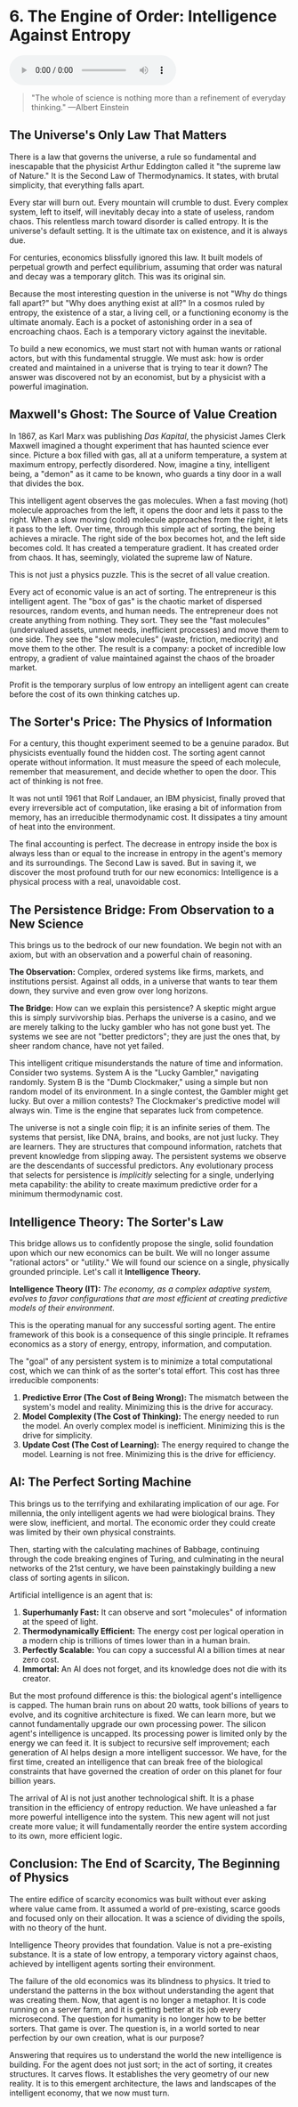# 6. The Engine of Order: Intelligence Against Entropy

<audio controls className="w-full mt-6">
  <source
    src="https://webstatics.ii.inc/audiobook/Chapter-6-TLE.mp3"
    type="audio/mp3"
  />
</audio>

> "The whole of science is nothing more than a refinement of everyday thinking."
> —Albert Einstein

## The Universe's Only Law That Matters

There is a law that governs the universe, a rule so fundamental and inescapable that the physicist Arthur Eddington called it "the supreme law of Nature." It is the Second Law of Thermodynamics. It states, with brutal simplicity, that everything falls apart.

Every star will burn out. Every mountain will crumble to dust. Every complex system, left to itself, will inevitably decay into a state of useless, random chaos. This relentless march toward disorder is called entropy. It is the universe's default setting. It is the ultimate tax on existence, and it is always due.

For centuries, economics blissfully ignored this law. It built models of perpetual growth and perfect equilibrium, assuming that order was natural and decay was a temporary glitch. This was its original sin.

Because the most interesting question in the universe is not "Why do things fall apart?" but "Why does anything exist at all?" In a cosmos ruled by entropy, the existence of a star, a living cell, or a functioning economy is the ultimate anomaly. Each is a pocket of astonishing order in a sea of encroaching chaos. Each is a temporary victory against the inevitable.

To build a new economics, we must start not with human wants or rational actors, but with this fundamental struggle. We must ask: how is order created and maintained in a universe that is trying to tear it down? The answer was discovered not by an economist, but by a physicist with a powerful imagination.

## Maxwell's Ghost: The Source of Value Creation

In 1867, as Karl Marx was publishing _Das Kapital_, the physicist James Clerk Maxwell imagined a thought experiment that has haunted science ever since. Picture a box filled with gas, all at a uniform temperature, a system at maximum entropy, perfectly disordered. Now, imagine a tiny, intelligent being, a "demon" as it came to be known, who guards a tiny door in a wall that divides the box.

This intelligent agent observes the gas molecules. When a fast moving (hot) molecule approaches from the left, it opens the door and lets it pass to the right. When a slow moving (cold) molecule approaches from the right, it lets it pass to the left. Over time, through this simple act of sorting, the being achieves a miracle. The right side of the box becomes hot, and the left side becomes cold. It has created a temperature gradient. It has created order from chaos. It has, seemingly, violated the supreme law of Nature.

This is not just a physics puzzle. This is the secret of all value creation.

Every act of economic value is an act of sorting. The entrepreneur is this intelligent agent. The "box of gas" is the chaotic market of dispersed resources, random events, and human needs. The entrepreneur does not create anything from nothing. They sort. They see the "fast molecules" (undervalued assets, unmet needs, inefficient processes) and move them to one side. They see the "slow molecules" (waste, friction, mediocrity) and move them to the other. The result is a company: a pocket of incredible low entropy, a gradient of value maintained against the chaos of the broader market.

Profit is the temporary surplus of low entropy an intelligent agent can create before the cost of its own thinking catches up.

## The Sorter's Price: The Physics of Information

For a century, this thought experiment seemed to be a genuine paradox. But physicists eventually found the hidden cost. The sorting agent cannot operate without information. It must measure the speed of each molecule, remember that measurement, and decide whether to open the door. This act of thinking is not free.

It was not until 1961 that Rolf Landauer, an IBM physicist, finally proved that every irreversible act of computation, like erasing a bit of information from memory, has an irreducible thermodynamic cost. It dissipates a tiny amount of heat into the environment.

The final accounting is perfect. The decrease in entropy inside the box is always less than or equal to the increase in entropy in the agent's memory and its surroundings. The Second Law is saved. But in saving it, we discover the most profound truth for our new economics: Intelligence is a physical process with a real, unavoidable cost.

## The Persistence Bridge: From Observation to a New Science

This brings us to the bedrock of our new foundation. We begin not with an axiom, but with an observation and a powerful chain of reasoning.

**The Observation:** Complex, ordered systems like firms, markets, and institutions persist. Against all odds, in a universe that wants to tear them down, they survive and even grow over long horizons.

**The Bridge:** How can we explain this persistence? A skeptic might argue this is simply survivorship bias. Perhaps the universe is a casino, and we are merely talking to the lucky gambler who has not gone bust yet. The systems we see are not "better predictors"; they are just the ones that, by sheer random chance, have not yet failed.

This intelligent critique misunderstands the nature of time and information. Consider two systems. System A is the "Lucky Gambler," navigating randomly. System B is the "Dumb Clockmaker," using a simple but non random model of its environment. In a single contest, the Gambler might get lucky. But over a million contests? The Clockmaker's predictive model will always win. Time is the engine that separates luck from competence.

The universe is not a single coin flip; it is an infinite series of them. The systems that persist, like DNA, brains, and books, are not just lucky. They are learners. They are structures that compound information, ratchets that prevent knowledge from slipping away. The persistent systems we observe are the descendants of successful predictors. Any evolutionary process that selects for persistence is _implicitly_ selecting for a single, underlying meta capability: the ability to create maximum predictive order for a minimum thermodynamic cost.

## Intelligence Theory: The Sorter's Law

This bridge allows us to confidently propose the single, solid foundation upon which our new economics can be built. We will no longer assume "rational actors" or "utility." We will found our science on a single, physically grounded principle. Let's call it **Intelligence Theory.**

**Intelligence Theory (IT):** _The economy, as a complex adaptive system, evolves to favor configurations that are most efficient at creating predictive models of their environment._

This is the operating manual for any successful sorting agent. The entire framework of this book is a consequence of this single principle. It reframes economics as a story of energy, entropy, information, and computation.

The "goal" of any persistent system is to minimize a total computational cost, which we can think of as the sorter's total effort. This cost has three irreducible components:

1. **Predictive Error (The Cost of Being Wrong):** The mismatch between the system's model and reality. Minimizing this is the drive for accuracy.
2. **Model Complexity (The Cost of Thinking):** The energy needed to run the model. An overly complex model is inefficient. Minimizing this is the drive for simplicity.
3. **Update Cost (The Cost of Learning):** The energy required to change the model. Learning is not free. Minimizing this is the drive for efficiency.

## AI: The Perfect Sorting Machine

This brings us to the terrifying and exhilarating implication of our age. For millennia, the only intelligent agents we had were biological brains. They were slow, inefficient, and mortal. The economic order they could create was limited by their own physical constraints.

Then, starting with the calculating machines of Babbage, continuing through the code breaking engines of Turing, and culminating in the neural networks of the 21st century, we have been painstakingly building a new class of sorting agents in silicon.

Artificial intelligence is an agent that is:

1. **Superhumanly Fast:** It can observe and sort "molecules" of information at the speed of light.
2. **Thermodynamically Efficient:** The energy cost per logical operation in a modern chip is trillions of times lower than in a human brain.
3. **Perfectly Scalable:** You can copy a successful AI a billion times at near zero cost.
4. **Immortal:** An AI does not forget, and its knowledge does not die with its creator.

But the most profound difference is this: the biological agent's intelligence is capped. The human brain runs on about 20 watts, took billions of years to evolve, and its cognitive architecture is fixed. We can learn more, but we cannot fundamentally upgrade our own processing power. The silicon agent's intelligence is uncapped. Its processing power is limited only by the energy we can feed it. It is subject to recursive self improvement; each generation of AI helps design a more intelligent successor. We have, for the first time, created an intelligence that can break free of the biological constraints that have governed the creation of order on this planet for four billion years.

The arrival of AI is not just another technological shift. It is a phase transition in the efficiency of entropy reduction. We have unleashed a far more powerful intelligence into the system. This new agent will not just create more value; it will fundamentally reorder the entire system according to its own, more efficient logic.

## Conclusion: The End of Scarcity, The Beginning of Physics

The entire edifice of scarcity economics was built without ever asking where value came from. It assumed a world of pre-existing, scarce goods and focused only on their allocation. It was a science of dividing the spoils, with no theory of the hunt.

Intelligence Theory provides that foundation. Value is not a pre-existing substance. It is a state of low entropy, a temporary victory against chaos, achieved by intelligent agents sorting their environment.

The failure of the old economics was its blindness to physics. It tried to understand the patterns in the box without understanding the agent that was creating them. Now, that agent is no longer a metaphor. It is code running on a server farm, and it is getting better at its job every microsecond. The question for humanity is no longer how to be better sorters. That game is over. The question is, in a world sorted to near perfection by our own creation, what is our purpose?

Answering that requires us to understand the world the new intelligence is building. For the agent does not just sort; in the act of sorting, it creates structures. It carves flows. It establishes the very geometry of our new reality. It is to this emergent architecture, the laws and landscapes of the intelligent economy, that we now must turn.
